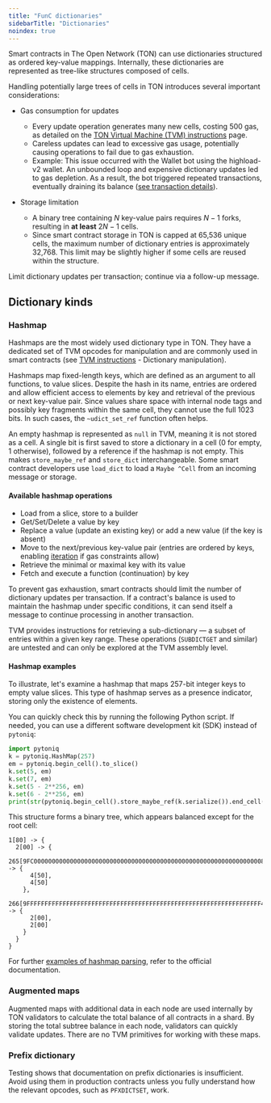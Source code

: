 ```yaml
---
title: "FunC dictionaries"
sidebarTitle: "Dictionaries"
noindex: true
---
```



Smart contracts in The Open Network (TON) can use dictionaries structured as ordered key-value mappings. Internally, these dictionaries are represented as tree-like structures composed of cells.

<Aside type="caution">

  Handling potentially large trees of cells in TON introduces several important considerations:

  - Gas consumption for updates
    - Every update operation generates many new cells, costing 500 gas, as detailed on the [TON Virtual Machine (TVM) instructions](/tvm/instructions) page.
    - Careless updates can lead to excessive gas usage, potentially causing operations to fail due to gas exhaustion.
    - Example: This issue occurred with the Wallet bot using the highload-v2 wallet. An unbounded loop and expensive dictionary updates led to gas depletion. As a result, the bot triggered repeated transactions, eventually draining its balance ([see transaction details](https://tonviewer.com/transaction/fd78228f352f582a544ab7ad7eb716610668b23b88dae48e4f4dbd4404b5d7f6)).

  - Storage limitation
    - A binary tree containing $N$ key-value pairs requires $N-1$ forks, resulting in **at least** $2N-1$ cells.
    - Since smart contract storage in TON is capped at 65,536 unique cells, the maximum number of dictionary entries is approximately 32,768. This limit may be slightly higher if some cells are reused within the structure.

  Limit dictionary updates per transaction; continue via a follow-up message.

</Aside>

## Dictionary kinds

### Hashmap

Hashmaps are the most widely used dictionary type in TON. They have a dedicated set of TVM opcodes for manipulation and are commonly used in smart contracts (see [TVM instructions](/tvm/instructions) - Dictionary manipulation).

Hashmaps map fixed-length keys, which are defined as an argument to all functions, to value slices. Despite the hash in its name, entries are ordered and allow efficient access to elements by key and retrieval of the previous or next key-value pair. Since values share space with internal node tags and possibly key fragments within the same cell, they cannot use the full 1023 bits. In such cases, the `~udict_set_ref` function often helps.

An empty hashmap is represented as `null` in TVM, meaning it is not stored as a cell. A single bit is first saved to store a dictionary in a cell (0 for empty, 1 otherwise), followed by a reference if the hashmap is not empty. This makes `store_maybe_ref` and `store_dict` interchangeable. Some smart contract developers use `load_dict` to load a `Maybe ^Cell` from an incoming message or storage.

#### Available hashmap operations
- Load from a slice, store to a builder
- Get/Set/Delete a value by key
- Replace a value (update an existing key) or add a new value (if the key is absent)
- Move to the next/previous key-value pair (entries are ordered by keys, enabling [iteration](/language/func/cookbook#how-to-iterate-dictionaries) if gas constraints allow)
- Retrieve the minimal or maximal key with its value
- Fetch and execute a function (continuation) by key

To prevent gas exhaustion, smart contracts should limit the number of dictionary updates per transaction. If a contract's balance is used to maintain the hashmap under specific conditions, it can send itself a message to continue processing in another transaction.

<Aside type="note">

  TVM provides instructions for retrieving a sub-dictionary — a subset of entries within a given key range. These operations (`SUBDICTGET` and similar) are untested and can only be explored at the TVM assembly level.

</Aside>

#### Hashmap examples

To illustrate, let's examine a hashmap that maps 257-bit integer keys to empty value slices. This type of hashmap serves as a presence indicator, storing only the existence of elements.

You can quickly check this by running the following Python script. If needed, you can use a different software development kit (SDK) instead of `pytoniq`:

```python
import pytoniq
k = pytoniq.HashMap(257)
em = pytoniq.begin_cell().to_slice()
k.set(5, em)
k.set(7, em)
k.set(5 - 2**256, em)
k.set(6 - 2**256, em)
print(str(pytoniq.begin_cell().store_maybe_ref(k.serialize()).end_cell()))
```

This structure forms a binary tree, which appears balanced except for the root cell:

```text
1[80] -> {
  2[00] -> {
    265[9FC00000000000000000000000000000000000000000000000000000000000000080] -> {
      4[50],
      4[50]
    },
    266[9FFFFFFFFFFFFFFFFFFFFFFFFFFFFFFFFFFFFFFFFFFFFFFFFFFFFFFFFFFFFFFFFF40] -> {
      2[00],
      2[00]
    }
  }
}
```

For further [examples of hashmap parsing](/language/TL-B/complex-and-non-trivial-examples#hashmap-parsing-example), refer to the official documentation.

### Augmented maps

Augmented maps with additional data in each node are used internally by TON validators to calculate the total balance of all contracts in a shard. By storing the total subtree balance in each node, validators can quickly validate updates. There are no TVM primitives for working with these maps.

### Prefix dictionary

<Aside type="note">

  Testing shows that documentation on prefix dictionaries is insufficient. Avoid using them in production contracts unless you fully understand how the relevant opcodes, such as `PFXDICTSET`, work.

</Aside>

